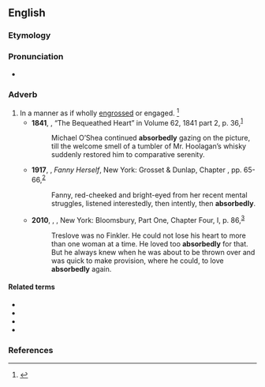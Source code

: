 ==English==

===Etymology===
{{suffix|absorbed|ly|lang=en}}

===Pronunciation===
* {{a|US}} {{IPA|/æbˈsɔɹb.ɪd.li/|/æbˈzɔɹb.ɪd.li/|/əbˈsɔɹb.ɪd.li/|/əbˈzɔɹb.ɪd.li/|lang=en}}

===Adverb===
{{en-adv}}

# In a manner as if wholly [[engrossed]] or engaged. {{defdate|First attested in the mid 19th century.}}<ref name=SOED>{{R:SOED5|page=9}}</ref>
#* '''1841''', {{w|Richard Brinsley Peake|R. B. Peake}}, “The Bequeathed Heart” in ''{{w|The New Monthly Magazine}}'' Volume 62, 1841 part 2, p. 36,<sup>[https://catalog.hathitrust.org/Record/010307785]</sup>
#*: Michael O’Shea continued '''absorbedly''' gazing on the picture, till the welcome smell of a tumbler of Mr. Hoolagan’s whisky suddenly restored him to comparative serenity.
#* '''1917''', {{w|Edna Ferber}}, ''Fanny Herself'', New York: Grosset & Dunlap, Chapter , pp. 65-66,<sup>[https://archive.org/details/fannyherselfbyed00ferbrich]</sup>
#*: Fanny, red-cheeked and bright-eyed from her recent mental struggles, listened interestedly, then intently, then '''absorbedly'''.
#* '''2010''', {{w|Howard Jacobson}}, ''{{w|The Finkler Question}}'', New York: Bloomsbury, Part One, Chapter Four, I, p. 86,<sup>[https://archive.org/details/finklerquestion00bloo]</sup>
#*: Treslove was no Finkler. He could not lose his heart to more than one woman at a time. He loved too '''absorbedly''' for that. But he always knew when he was about to be thrown over and was quick to make provision, where he could, to love '''absorbedly''' again.

====Related terms====
* {{l|en|absorb}}
* {{l|en|absorbably}}
* {{l|en|absorbently}}
* {{l|en|absorbingly}}

===References===
<references/>